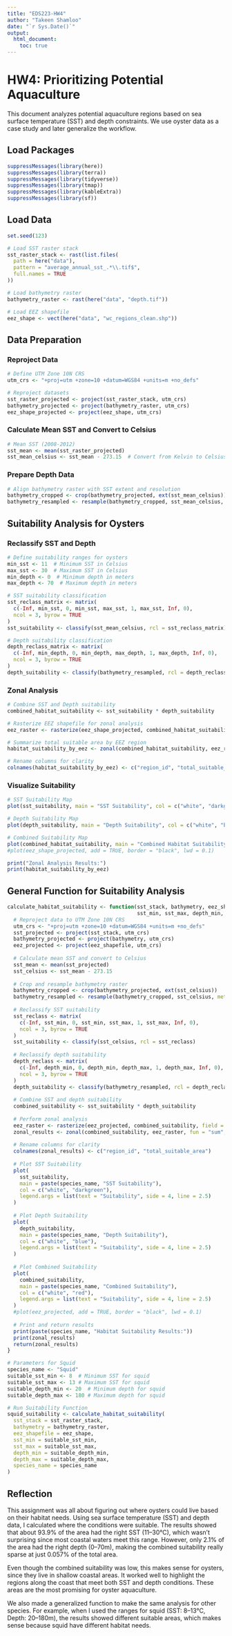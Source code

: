 ```yaml
---
title: "EDS223-HW4"
author: "Takeen Shamloo"
date: "`r Sys.Date()`"
output:
  html_document:
    toc: true
---
```


# HW4: Prioritizing Potential Aquaculture

This document analyzes potential aquaculture regions based on sea surface temperature (SST) and depth constraints. We use oyster data as a case study and later generalize the workflow.

## Load Packages

```r
suppressMessages(library(here))
suppressMessages(library(terra))
suppressMessages(library(tidyverse))
suppressMessages(library(tmap))
suppressMessages(library(kableExtra))
suppressMessages(library(sf))
```

## Load Data

```r
set.seed(123)

# Load SST raster stack
sst_raster_stack <- rast(list.files(
  path = here("data"),
  pattern = "average_annual_sst_.*\\.tif$",
  full.names = TRUE
))

# Load bathymetry raster
bathymetry_raster <- rast(here("data", "depth.tif"))

# Load EEZ shapefile
eez_shape <- vect(here("data", "wc_regions_clean.shp"))
```

## Data Preparation

### Reproject Data

```r
# Define UTM Zone 10N CRS
utm_crs <- "+proj=utm +zone=10 +datum=WGS84 +units=m +no_defs"

# Reproject datasets
sst_raster_projected <- project(sst_raster_stack, utm_crs)
bathymetry_projected <- project(bathymetry_raster, utm_crs)
eez_shape_projected <- project(eez_shape, utm_crs)
```

### Calculate Mean SST and Convert to Celsius

```r
# Mean SST (2008-2012)
sst_mean <- mean(sst_raster_projected)
sst_mean_celsius <- sst_mean - 273.15  # Convert from Kelvin to Celsius
```

### Prepare Depth Data

```r
# Align bathymetry raster with SST extent and resolution
bathymetry_cropped <- crop(bathymetry_projected, ext(sst_mean_celsius))
bathymetry_resampled <- resample(bathymetry_cropped, sst_mean_celsius, method = "near")
```

## Suitability Analysis for Oysters

### Reclassify SST and Depth

```r
# Define suitability ranges for oysters
min_sst <- 11  # Minimum SST in Celsius
max_sst <- 30  # Maximum SST in Celsius
min_depth <- 0  # Minimum depth in meters
max_depth <- 70  # Maximum depth in meters

# SST suitability classification
sst_reclass_matrix <- matrix(
  c(-Inf, min_sst, 0, min_sst, max_sst, 1, max_sst, Inf, 0),
  ncol = 3, byrow = TRUE
)
sst_suitability <- classify(sst_mean_celsius, rcl = sst_reclass_matrix)

# Depth suitability classification
depth_reclass_matrix <- matrix(
  c(-Inf, min_depth, 0, min_depth, max_depth, 1, max_depth, Inf, 0),
  ncol = 3, byrow = TRUE
)
depth_suitability <- classify(bathymetry_resampled, rcl = depth_reclass_matrix)
```

### Zonal Analysis

```r
# Combine SST and Depth suitability
combined_habitat_suitability <- sst_suitability * depth_suitability

# Rasterize EEZ shapefile for zonal analysis
eez_raster <- rasterize(eez_shape_projected, combined_habitat_suitability, field = "rgn_id")

# Summarize total suitable area by EEZ region
habitat_suitability_by_eez <- zonal(combined_habitat_suitability, eez_raster, fun = "sum", na.rm = TRUE)

# Rename columns for clarity
colnames(habitat_suitability_by_eez) <- c("region_id", "total_suitable_area")
```

### Visualize Suitability

```r
# SST Suitability Map
plot(sst_suitability, main = "SST Suitability", col = c("white", "darkgreen"))

# Depth Suitability Map
plot(depth_suitability, main = "Depth Suitability", col = c("white", "blue"))

# Combined Suitability Map
plot(combined_habitat_suitability, main = "Combined Habitat Suitability", col = c("white", "red"))
#plot(eez_shape_projected, add = TRUE, border = "black", lwd = 0.1)

print("Zonal Analysis Results:")
print(habitat_suitability_by_eez)
```

## General Function for Suitability Analysis

```r
calculate_habitat_suitability <- function(sst_stack, bathymetry, eez_shapefile, 
                                          sst_min, sst_max, depth_min, depth_max, species_name) {
  # Reproject data to UTM Zone 10N CRS
  utm_crs <- "+proj=utm +zone=10 +datum=WGS84 +units=m +no_defs"
  sst_projected <- project(sst_stack, utm_crs)
  bathymetry_projected <- project(bathymetry, utm_crs)
  eez_projected <- project(eez_shapefile, utm_crs)
  
  # Calculate mean SST and convert to Celsius
  sst_mean <- mean(sst_projected)
  sst_celsius <- sst_mean - 273.15
  
  # Crop and resample bathymetry raster
  bathymetry_cropped <- crop(bathymetry_projected, ext(sst_celsius))
  bathymetry_resampled <- resample(bathymetry_cropped, sst_celsius, method = "near")
  
  # Reclassify SST suitability
  sst_reclass <- matrix(
    c(-Inf, sst_min, 0, sst_min, sst_max, 1, sst_max, Inf, 0),
    ncol = 3, byrow = TRUE
  )
  sst_suitability <- classify(sst_celsius, rcl = sst_reclass)
  
  # Reclassify depth suitability
  depth_reclass <- matrix(
    c(-Inf, depth_min, 0, depth_min, depth_max, 1, depth_max, Inf, 0),
    ncol = 3, byrow = TRUE
  )
  depth_suitability <- classify(bathymetry_resampled, rcl = depth_reclass)
  
  # Combine SST and depth suitability
  combined_suitability <- sst_suitability * depth_suitability
  
  # Perform zonal analysis
  eez_raster <- rasterize(eez_projected, combined_suitability, field = "rgn_id")
  zonal_results <- zonal(combined_suitability, eez_raster, fun = "sum", na.rm = TRUE)
  
  # Rename columns for clarity
  colnames(zonal_results) <- c("region_id", "total_suitable_area")
  
  # Plot SST Suitability
  plot(
    sst_suitability,
    main = paste(species_name, "SST Suitability"),
    col = c("white", "darkgreen"),
    legend.args = list(text = "Suitability", side = 4, line = 2.5)
  )
  
  # Plot Depth Suitability
  plot(
    depth_suitability,
    main = paste(species_name, "Depth Suitability"),
    col = c("white", "blue"),
    legend.args = list(text = "Suitability", side = 4, line = 2.5)
  )
  
  # Plot Combined Suitability
  plot(
    combined_suitability,
    main = paste(species_name, "Combined Suitability"),
    col = c("white", "red"),
    legend.args = list(text = "Suitability", side = 4, line = 2.5)
  )
  #plot(eez_projected, add = TRUE, border = "black", lwd = 0.1)
  
  # Print and return results
  print(paste(species_name, "Habitat Suitability Results:"))
  print(zonal_results)
  return(zonal_results)
}
```

```r
# Parameters for Squid
species_name <- "Squid"
suitable_sst_min <- 8  # Minimum SST for squid
suitable_sst_max <- 13 # Maximum SST for squid
suitable_depth_min <- 20  # Minimum depth for squid
suitable_depth_max <- 180 # Maximum depth for squid

# Run Suitability Function
squid_suitability <- calculate_habitat_suitability(
  sst_stack = sst_raster_stack,
  bathymetry = bathymetry_raster,
  eez_shapefile = eez_shape,
  sst_min = suitable_sst_min,
  sst_max = suitable_sst_max,
  depth_min = suitable_depth_min,
  depth_max = suitable_depth_max,
  species_name = species_name
)
```

## Reflection

This assignment was all about figuring out where oysters could live based on 
their habitat needs. Using sea surface temperature (SST) and depth data, 
I calculated where the conditions were suitable. The results showed that about 
93.9% of the area had the right SST (11–30°C), which wasn't surprising since 
most coastal waters meet this range. However, only 2.1% of the area had the 
right depth (0–70m), making the combined suitability really sparse at just 
0.057% of the total area.

Even though the combined suitability was low, this makes sense for oysters, 
since they live in shallow coastal areas. It worked well to highlight 
the regions along the coast that meet both SST and depth conditions. These 
areas are the most promising for oyster aquaculture.

We also made a generalized function to make the same analysis for other species. 
For example, when I used the ranges for squid (SST: 8–13°C, Depth: 20–180m), 
the results showed different suitable areas, which makes sense because squid 
have different habitat needs.